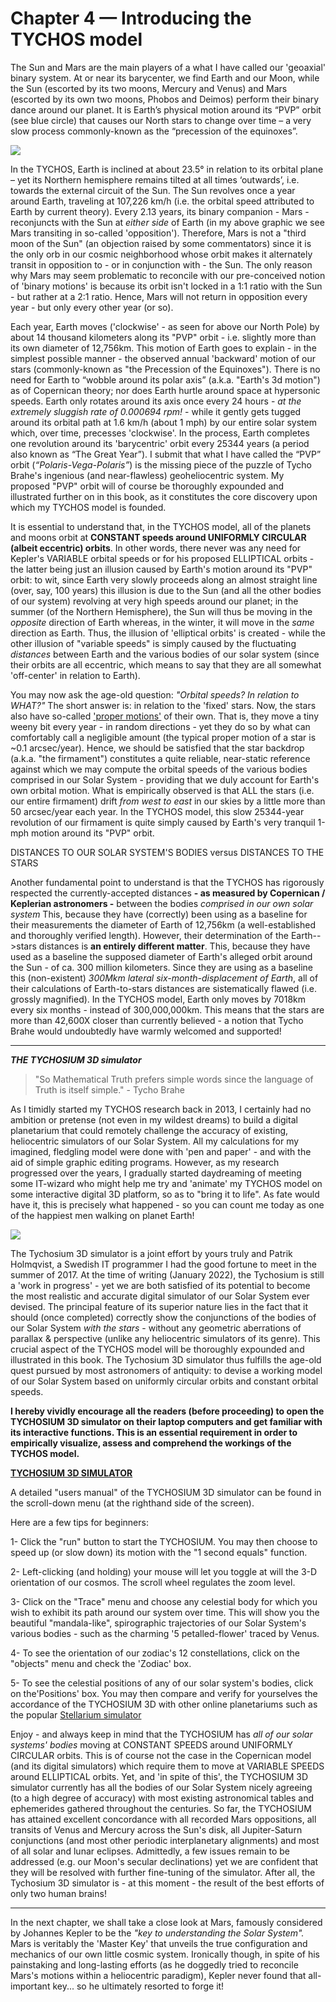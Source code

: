 Chapter 4 — Introducing the TYCHOS model
========================================

The Sun and Mars are the main players of a what I have called our 'geoaxial' binary system. At or near its barycenter, we find Earth and our Moon, while the Sun (escorted by its two moons, Mercury and Venus) and Mars (escorted by its own two moons, Phobos and Deimos) perform their binary dance around our planet. It is Earth’s physical motion around its “PVP” orbit (see blue circle) that causes our North stars to change over time – a very slow process commonly-known as the “precession of the equinoxes”. 

![](https://www.tychos.info/book_imagery/018_GeoaxialBinarySystem_NEW_01.jpg)

In the TYCHOS, Earth is inclined at about 23.5° in relation to its orbital plane – yet its Northern hemisphere remains tilted at all times ‘outwards’, i.e. towards the external circuit of the Sun. The Sun revolves once a year around Earth, traveling at 107,226 km/h (i.e. the orbital speed attributed to Earth by current theory). Every 2.13 years, its binary companion - Mars - reconjuncts with the Sun at _either side_ of Earth (in my above graphic we see Mars transiting in so-called 'opposition'). Therefore, Mars is not a "third moon of the Sun" (an objection raised by some commentators) since it is the only orb in our cosmic neighborhood whose orbit makes it alternately transit in opposition to - or in conjunction with - the Sun. The only reason why Mars may seem problematic to reconcile with our pre-conceived notion of 'binary motions' is because its orbit isn't locked in a 1:1 ratio with the Sun - but rather at a 2:1 ratio. Hence, Mars will not return in opposition every year - but only every other year (or so).   

Each year, Earth moves ('clockwise' - as seen for above our North Pole) by about 14 thousand kilometers along its "PVP" orbit - i.e. slightly more than its own diameter of 12,756km. This motion of Earth goes to explain - in the simplest possible manner - the observed annual 'backward' motion of our stars (commonly-known as "the Precession of the Equinoxes"). There is no need for Earth to “wobble around its polar axis” (a.k.a. "Earth's 3d motion") as of Copernican theory; nor does Earth hurtle around space at hypersonic speeds. Earth only rotates around its axis once every 24 hours - _at the extremely sluggish rate of 0.000694 rpm!_ - while it gently gets tugged around its orbital path at 1.6 km/h (about 1 mph) by our entire solar system which, over time, precesses 'clockwise'. In the process, Earth completes one revolution around its 'barycentric' orbit every 25344 years (a period also known as “The Great Year”). I submit that what I have called the “PVP” orbit (_“Polaris-Vega-Polaris”_) is the missing piece of the puzzle of Tycho Brahe's ingenious (and near-flawless) geoheliocentric system. My proposed "PVP" orbit will of course be thoroughly expounded and illustrated further on in this book, as it constitutes the core discovery upon which my TYCHOS model is founded.

It is essential to understand that, in the TYCHOS model, all of the planets and moons orbit at **CONSTANT speeds around UNIFORMLY CIRCULAR (albeit eccentric) orbits**. In other words, there never was any need for Kepler's VARIABLE orbital speeds or for his proposed ELLIPTICAL orbits - the latter being just an illusion caused by Earth's motion around its "PVP" orbit: to wit, since Earth very slowly proceeds along an almost straight line (over, say, 100 years) this illusion is due to the Sun (and all the other bodies of our system) revolving at very high speeds around our planet; in the summer (of the Northern Hemisphere), the Sun will thus be moving in the _opposite_ direction of Earth whereas, in the winter, it will move in the _same_ direction as Earth. Thus, the illusion of 'elliptical orbits' is created - while the other illusion of "variable speeds" is simply caused by the fluctuating _distances_ between Earth and the various bodies of our solar system (since their orbits are all eccentric, which means to say that they are all somewhat 'off-center' in relation to Earth). 

You may now ask the age-old question: _"Orbital speeds? In relation to WHAT?"_ The short answer is: in relation to the 'fixed' stars. Now, the stars also have so-called ['proper motions'](https://www.st-andrews.ac.uk/~bds2/ltsn/ljm/JAVA/PROPER/proper.htm) of their own. That is, they move a tiny weeny bit every year - in random directions - yet they do so by what can comfortably call a negligible amount (the typical proper motion of a star is ~0.1 arcsec/year). Hence, we should be satisfied that the star backdrop (a.k.a. "the firmament") constitutes a quite reliable, near-static reference against which we may compute the orbital speeds of the various bodies comprised in our Solar System - providing that we duly account for Earth's own orbital motion. What is empirically observed is that ALL the stars (i.e. our entire firmament) drift _from west to east_ in our skies by a little more than 50 arcsec/year each year. In the TYCHOS model, this slow 25344-year revolution of our firmament is quite simply caused by Earth's very tranquil 1-mph motion around its "PVP" orbit. 

DISTANCES TO OUR SOLAR SYSTEM'S BODIES versus DISTANCES TO THE STARS

Another fundamental point to understand is that the TYCHOS has rigorously respected the currently-accepted distances **- as measured by Copernican / Keplerian astronomers -** between the bodies _comprised in our own solar system_  This, because they have (correctly) been using as a baseline for their measurements the diameter of Earth of 12,756km (a well-established and thoroughly verified length). However, their determination of the Earth-->stars distances is **an entirely different matter**. This, because they have used as a baseline the supposed diameter of Earth's alleged orbit around the Sun - of ca. 300 million kilometers. Since they are using as a baseline this (non-existent) _300Mkm lateral six-month-displacement of Earth_, all of their calculations of Earth-to-stars distances are sistematically flawed (i.e. grossly magnified). In the TYCHOS model, Earth only moves by 7018km every six months - instead of 300,000,000km. This means that the stars are more than 42,600X closer than currently believed - a notion that Tycho Brahe would undoubtedly have warmly welcomed and supported!  

*************************************************************************************************************************************

***THE TYCHOSIUM 3D simulator***  

>"So Mathematical Truth prefers simple words since the language of Truth is itself simple." - Tycho Brahe

As I timidly started my TYCHOS research back in 2013, I certainly had no ambition or pretense (not even in my wildest dreams) to build a digital planetarium that could remotely challenge the accuracy of existing, heliocentric simulators of our Solar System. All my calculations for my imagined, fledgling model were done with 'pen and paper' - and with the aid of simple graphic editing programs. However, as my research progressed over the years, I gradually started daydreaming of meeting some IT-wizard who might help me try and 'animate' my TYCHOS model on some interactive digital 3D platform, so as to "bring it to life". As fate would have it, this is precisely what happened - so you can count me today as one of the happiest men walking on planet Earth!      

![](https://septclues.com/TYCHOS/TYCHOSIUM_Sun_Mars_Binary_Pair_01.jpg)

The Tychosium 3D simulator is a joint effort by yours truly and Patrik Holmqvist, a Swedish IT programmer I had the good fortune to meet in the summer of 2017. At the time of writing (January 2022), the Tychosium is still a 'work in progress' - yet we are both satisfied of its potential to become the most realistic and accurate digital simulator of our Solar System ever devised. The principal feature of its superior nature lies in the fact that it should (once completed) correctly show the conjunctions of the bodies of our Solar System _with the stars_ - without any geometric aberrations of parallax & perspective (unlike any heliocentric simulators of its genre). This crucial aspect of the TYCHOS model will be thoroughly expounded and illustrated in this book. The Tychosium 3D simulator thus fulfills the age-old quest pursued by most astronomers of antiquity: to devise a working model of our Solar System based on uniformly circular orbits and constant orbital speeds.

**I hereby vividly encourage all the readers (before proceeding) to open the TYCHOSIUM 3D simulator on their laptop computers and get familiar with its interactive functions. This is an essential requirement in order to empirically visualize, assess and comprehend the workings of the TYCHOS model.** 

**[TYCHOSIUM 3D SIMULATOR](tinyurl.com/TYCHOSIUM)** 

A detailed "users manual" of the TYCHOSIUM 3D simulator can be found in the scroll-down menu (at the righthand side of the screen).

Here are a few tips for beginners:

1- Click the "run" button to start the TYCHOSIUM. You may then choose to speed up (or slow down) its motion with the "1 second equals" function. 
 
2- Left-clicking (and holding) your mouse will let you toggle at will the 3-D orientation of our cosmos. The scroll wheel regulates the zoom level.
 
3- Click on the "Trace" menu and choose any celestial body for which you wish to exhibit its path around our system over time. This will show you the beautiful "mandala-like", spirographic trajectories of our Solar System's various bodies - such as the charming '5 petalled-flower' traced by Venus.
 
4- To see the orientation of our zodiac's 12 constellations, click on the "objects" menu and check the 'Zodiac' box.

5- To see the celestial positions of any of our solar system's bodies, click on the'Positions' box. You may then compare and verify for yourselves the accordance of the TYCHOSIUM 3D with other online planetariums such as the popular [Stellarium simulator](https://stellarium-web.org/)

Enjoy - and always keep in mind that the TYCHOSIUM has _all of our solar systems' bodies_ moving at CONSTANT SPEEDS around UNIFORMLY CIRCULAR orbits. This is of course not the case in the Copernican model (and its digital simulators) which require them to move at VARIABLE SPEEDS around ELLIPTICAL orbits. Yet, and 'in spite of this', the TYCHOSIUM 3D simulator currently has all the bodies of our Solar System nicely agreeing (to a high degree of accuracy) with most existing astronomical tables and ephemerides gathered throughout the centuries. So far, the TYCHOSIUM has attained excellent concordance with all recorded Mars oppositions, all transits of Venus and Mercury across the Sun's disk, all Jupiter-Saturn conjunctions (and most other periodic interplanetary alignments) and most of all solar and lunar eclipses. Admittedly, a few issues remain to be addressed (e.g. our Moon's secular declinations) yet we are confident that they will be resolved with further fine-tuning of the simulator. After all, the Tychosium 3D simulator is - at this moment - the result of the best efforts of only two human brains!     




**************************************************************************************************************************************

In the next chapter, we shall take a close look at Mars, famously considered by Johannes Kepler to be the _"key to understanding the Solar System"._ Mars is veritably the 'Master Key' that unveils the true configuration and mechanics of our own little cosmic system. Ironically though, in spite of his painstaking and long-lasting efforts (as he doggedly tried to reconcile Mars's motions within a heliocentric paradigm), Kepler never found that all-important key... so he ultimately resorted to forge it!    
